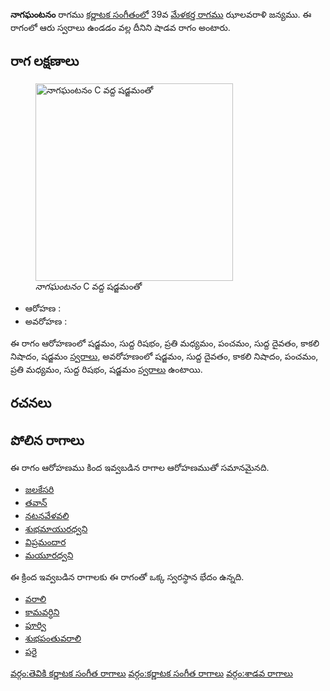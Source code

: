 {{Infobox ragam
	| name          	=  నాగఘంటనం
	| synonym	    	= 
	| mela          	= 
	| chakra        	= 
	| janaka        	= 
	| type          	= శాడవ
	| arohanam      	= {{svaraC|S|R1|M2|P|D1|N3|S'}} 
	| avarohanam    	= {{svaraC|S'|D1|N3|P|M2|R1|S}}
	| jeeva         	=
	| chhaya        	=
	| nyasa         	=
	| vishesha      	= 
	| equivalent  		= 
}}
{{కర్ణాటక సంగీత రాగాలు}}
''' నాగఘంటనం''' రాగము [[కర్ణాటక సంగీతం]]లో 39వ [[మేళకర్త రాగము]] ఝాలవరాళి జన్యము.  ఈ రాగంలో ఆరు స్వరాలు ఉండడం వల్ల దీనిని షాడవ రాగం అంటారు.


==రాగ లక్షణాలు==
[[Image:nagaghantanam_kb2wiki.png|thumb|right|316px|'' నాగఘంటనం'' C వద్ద షడ్జమంతో]]

* ఆరోహణ : {{svaraC|S|R1|M2|P|D1|N3|S'}} 
* అవరోహణ : {{svaraC|S'|D1|N3|P|M2|R1|S}}

ఈ రాగం ఆరోహణంలో షడ్జమం, సుద్ద  రిషభం, ప్రతి మధ్యమం, పంచమం, సుద్ద దైవతం, కాకలి  నిషాదం, షడ్జమం [[స్వరాలు]], అవరోహణంలో షడ్జమం, సుద్ద దైవతం, కాకలి  నిషాదం, పంచమం, ప్రతి మధ్యమం, సుద్ద  రిషభం, షడ్జమం [[స్వరాలు]] ఉంటాయి.

==రచనలు==



==పోలిన రాగాలు==
ఈ రాగం ఆరోహణము కింద ఇవ్వబడిన రాగాల ఆరోహణముతో సమానమైనది.
* [[జలకేసరి]]
* [[తవాన్]]
* [[నటనవేళవలి]]
* [[శుభమాయురధ్వని]]
* [[విప్రమందార]]
* [[మయూరధ్వని]]

ఈ క్రింద ఇవ్వబడిన రాగాలకు ఈ రాగంతో ఒక్క స్వరస్థాన భేదం ఉన్నది.
* [[వరాలి]]
* [[కామవర్ధిని]]
* [[పూర్వి]]
* [[శుభపంతువరాలి]]
* [[పరై]]



[[వర్గం:తెవికి కర్ణాటక సంగీత రాగాలు]]
[[వర్గం:కర్ణాటక సంగీత రాగాలు]]
[[వర్గం:శాడవ రాగాలు]]